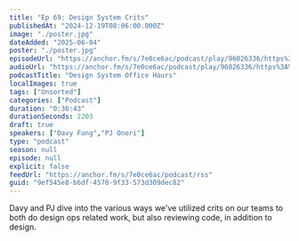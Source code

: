 ```yaml
---
title: "Ep 69: Design System Crits"
publishedAt: "2024-12-19T08:06:00.000Z"
image: "./poster.jpg"
dateAdded: "2025-06-04"
poster: "./poster.jpg"
episodeUrl: "https://anchor.fm/s/7e0ce6ac/podcast/play/96026336/https%3A%2F%2Fd3ctxlq1ktw2nl.cloudfront.net%2Fstaging%2F2024-11-19%2F26c4c954-76ec-fa59-4f2b-b15e1977b875.mp3"
audioUrl: "https://anchor.fm/s/7e0ce6ac/podcast/play/96026336/https%3A%2F%2Fd3ctxlq1ktw2nl.cloudfront.net%2Fstaging%2F2024-11-19%2F26c4c954-76ec-fa59-4f2b-b15e1977b875.mp3"
podcastTitle: "Design System Office Hours"
localImages: true
tags: ["Unsorted"]
categories: ["Podcast"]
duration: "0:36:43"
durationSeconds: 2203
draft: true
speakers: ["Davy Fung","PJ Onori"]
type: "podcast"
season: null
episode: null
explicit: false
feedUrl: "https://anchor.fm/s/7e0ce6ac/podcast/rss"
guid: "9ef545e8-b6df-4578-9f33-573d309dec82"
---
```

Davy and PJ dive into the various ways we've utilized crits on our teams to both do design ops related work, but also reviewing code, in addition to design.

